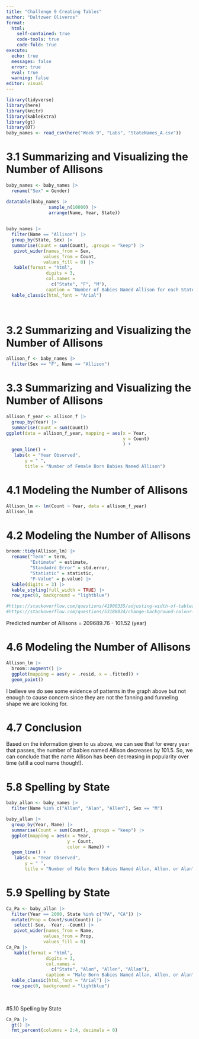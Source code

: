 ```yaml
---
title: "Challenge 9 Creating Tables"
author: "Daltzwer Oliveros"
format:
  html: 
    self-contained: true
    code-tools: true 
    code-fold: true 
execute:
  echo: true
  messages: false
  error: true
  eval: true
  warning: false
editor: visual
---
```


```r
library(tidyverse)
library(here)
library(knitr)
library(kableExtra)
library(gt)
library(DT)
baby_names <- read_csv(here("Week 9", "Labs", "StateNames_A.csv"))
```

# 3.1 Summarizing and Visualizing the Number of Allisons

```r
baby_names <- baby_names |>
  rename("Sex" = Gender)
```

```r
datatable(baby_names |>
                sample_n(10000) |>
                arrange(Name, Year, State))
  
```

```r
baby_names |>
  filter(Name == "Allison") |>
  group_by(State, Sex) |>
  summarise(Count = sum(Count), .groups = "keep") |>
   pivot_wider(names_from = Sex,
              values_from = Count,
              values_fill = 0) |>
   kable(format = "html",
               digits = 3,
               col.names = 
                 c("State", "F", "M"),
               caption = "Number of Babies Named Allison for each State") |>
  kable_classic(html_font = "Arial")
 
  
```

# 3.2 Summarizing and Visualizing the Number of Allisons

```r
allison_f <- baby_names |>
  filter(Sex == "F", Name == "Allison")
```

# 3.3 Summarizing and Visualizing the Number of Allisons

```r
allison_f_year <- allison_f |>
  group_by(Year) |>
  summarise(Count = sum(Count)) 
ggplot(data = allison_f_year, mapping = aes(x = Year, 
                                            y = Count)
                                            ) +
  geom_line() +
   labs(x = "Year Observed", 
       y = " ",
       title = "Number of Female Born Babies Named Allison")

```

# 4.1 Modeling the Number of Allisons

```r
Allison_lm <- lm(Count ~ Year, data = allison_f_year)
Allison_lm
```

# 4.2 Modeling the Number of Allisons

```r
broom::tidy(Allison_lm) |>
  rename("Term" = term, 
         "Estimate" = estimate,
         "Standadrd Error" = std.error,
         "Statistic" = statistic,
         "P-Value" = p.value) |>
  kable(digits = 3) |>
  kable_styling(full_width = TRUE) |>
  row_spec(0, background = "lightblue")

#https://stackoverflow.com/questions/41900335/adjusting-width-of-tables-made-with-kable-in-rmarkdown-documents
#https://stackoverflow.com/questions/53188034/change-background-colour-of-knitrkable-headers
```

Predicted number of Allisons = 209689.76 - 101.52 (year)

# 4.6 Modeling the Number of Allisons

```r
Allison_lm |>
  broom::augment() |>
  ggplot(mapping = aes(y = .resid, x = .fitted)) +
  geom_point()
```

I believe we do see some evidence of patterns in the graph above but not enough to cause concern since they are not the fanning and funneling shape we are looking for.

# 4.7 Conclusion 

Based on the information given to us above, we can see that for every year that passes, the number of babies named Allison decreases by 101.5. So, we can conclude that the name Allison has been decreasing in popularity over time (still a cool name though!).

# 5.8 Spelling by State

```r
baby_allan <- baby_names |>
  filter(Name %in% c("Allan", "Alan", "Allen"), Sex == "M")
```

```r
baby_allan |>
  group_by(Year, Name) |>
  summarise(Count = sum(Count), .groups = "keep") |>
  ggplot(mapping = aes(x = Year, 
                       y = Count, 
                       color = Name)) +
  geom_line() +
   labs(x = "Year Observed",
       y = " ",
       title = "Number of Male Born Babies Named Allan, Allen, or Alan")
```

# 5.9 Spelling by State

```r
Ca_Pa <- baby_allan |>
  filter(Year == 2000, State %in% c("PA", "CA")) |>
  mutate(Prop = Count/sum(Count)) |>
   select(-Sex, -Year, -Count) |>
   pivot_wider(names_from = Name, 
              values_from = Prop,
              values_fill = 0)
Ca_Pa |>
   kable(format = "html",
               digits = 3,
               col.names = 
                 c("State", "Alan", "Allen", "Allan"),
               caption = "Male Born Babies Named Allan, Allen, or Alan") |>
  kable_classic(html_font = "Arial") |>
  row_spec(0, background = "lightblue")
  
 
```

#5.10 Spelling by State

```r
Ca_Pa |>
  gt() |>
  fmt_percent(columns = 2:4, decimals = 0)
```
